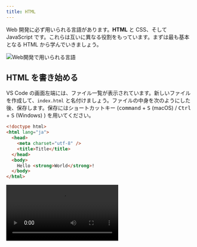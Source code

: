 ```yaml
---
title: HTML
---
```



Web 開発に必ず用いられる言語があります。<Term>**HTML**</Term> と CSS、そして JavaScript です。これらは互いに異なる役割をもっています。まずは最も基本となる <Term>HTML</Term> から学んでいきましょう。

![Web開発で用いられる言語](./web-development-languages.drawio.svg)

## <Term>HTML</Term> を書き始める

VS Code の画面左端には、ファイル一覧が表示されています。新しいファイルを作成して、`index.html` と名付けましょう。ファイルの中身を次のようにした後、保存します。保存にはショートカットキー (<kbd>command</kbd> + <kbd>S</kbd> (macOS) / <kbd>Ctrl</kbd> + <kbd>S</kbd> (Windows) ) を用いてください。

```html title="index.html"
<!doctype html>
<html lang="ja">
  <head>
    <meta charset="utf-8" />
    <title>Title</title>
  </head>
  <body>
    Hello <strong>World</strong>!
  </body>
</html>
```

<video src={createFileVideo} controls />

## ブラウザで <Term>HTML</Term> ファイルを開く

前頁で作成したフォルダを開き、`index.html` が作成されていることを確認しましょう。このファイルをダブルクリックして開きます。`Hello World!` (`World`の部分だけ太字) が表示されましたか？

<video src={openInBrowserVideo} controls />

:::info[拡張子]

VS Code 上で作成したファイルは `index.html` でした。しかしながら、Windows でフォルダの中身を見ると `index` しか表示されません（macOS の場合は正しく表示されます）。なぜでしょうか？

ファイル名の `.` (ピリオド) 以降の部分は<Term>**拡張子**</Term>と呼ばれ、ファイルの種類を識別するために用いられることが多いです。先ほど `index.html` という名前のファイルを作成したのは、<Term>HTML</Term>ファイルであることを明示するためです。

実は Windows では、拡張子は標準で表示されません。下の動画を参考に、拡張子を表示する設定に変更しておきましょう。

<video src={showFileExtensionsVideo} controls />

:::

## <Term>HTML</Term> の構造

それでは、先ほどのファイルの中身を見ていきましょう。

`<strong>World</strong>` の部分に注目してください。

<Term>HTML</Term> ファイルは、文書に意味を持たせるために、<Term>**タグ**</Term>と呼ばれる構造を持つことができます。<Term>タグ</Term>は、`<tag>` のような、`<` と `>` で囲まれた英数字のまとまりです。

{/* prettier-ignore */}
<Term>タグ</Term>は、`<tag>内容</tag>` のように、<Term>タグ</Term>名の先頭にスラッシュを付けるか否かの区別により<Term>**開始タグ**</Term>と<Term>**終了タグ**</Term>に分かれ、内部にテキストや別のタグを挟み込むことができます。
<Term>開始タグ</Term>から<Term>終了タグ</Term>までのまとまりを<Term>**要素**</Term>といいます。

`body` 要素の中身を書き換え、次のようにしてみましょう。

{/* prettier-ignore */}
```html title="index.html"
<!doctype html>
<html lang="ja">
  <head>
    <meta charset="utf-8" />
    <title>Title</title>
  </head>
  <body>
    Hello <a href="https://www.google.com/"><strong>World</strong></a>!
  </body>
</html>
```

繰り返しになりますが、<Term>HTML</Term> を編集したら、<kbd>command</kbd> + <kbd>S</kbd> (macOS) / <kbd>Ctrl</kbd> + <kbd>S</kbd> (Windows) キーを押してファイルを保存します。ファイル名の横に表示されている丸い記号が消えたら保存が完了しています。

![ファイルを保存する](./save-file.png)

:::tip[ショートカットキー]

ショートカットキーがうまく押せませんか？ <kbd>command</kbd> + <kbd>S</kbd> (macOS) / <kbd>Ctrl</kbd> + <kbd>S</kbd> (Windows) はよく、「<kbd>command</kbd> (macOS) または <kbd>Ctrl</kbd> (Windows) キーと <kbd>S</kbd> キーを同時に押す」と言われますが、実は同時に押すと半分くらいの確率で失敗します。<kbd>command</kbd> (macOS) / <kbd>Ctrl</kbd> (Windows) キーを押した後、キーから指を離す前に <kbd>S</kbd> キーを押しましょう。

ショートカットキーを使いこなせるようになると、パソコンの操作速度が飛躍的に上昇します。慣れている人がパソコンを操作しているのを見たら、ぜひ後ろから覗き込んでみましょう。便利そうなショートカットキーを使っている人がいたら身に付けるようにすると良いです。

:::

保存したら、ブラウザの更新ボタンを押して、ページを再読み込みします。

<video src={reloadBrowserVideo} muted controls />

`<a href="https://www.google.com/">～</a>` は **`a` <Term>要素</Term>** です。<Term>開始タグ</Term>の中に `href="https://www.google.com/"` という部分があります。これが<Term>**属性**</Term>です。<Term>属性</Term>は、<Term>開始タグ</Term> の中に `属性名="値"` のように記述され、<Term>要素</Term>の特徴を表します。`a` <Term>要素</Term>の **`href` <Term>属性</Term>**は、ハイパーリンクのリンク先を表す<Term>属性</Term>です。

これにより、ハイパーリンクが設定されます。この例では `a` <Term>要素</Term>の中に `strong` <Term>要素</Term>が含まれています。このように、HTML タグは<Term type="htmlNest">**ネスト**</Term>させることにより、効果を重ね掛けすることができます。

![ネストされた要素](./nested-elements.png)

## <Term>HTML</Term> の文法

それでは、作成した <Term>HTML</Term> をもう一度見直してみましょう。

すべての <Term>HTML</Term> ファイルは、

```html title="index.html"
<!doctype html>
```

という、「このファイルは <Term>HTML</Term> ファイルだ！」と宣言する定型句から始まります。

続けて記述されるのは `<html lang="ja">` 、つまり **`html` <Term>要素</Term>** です。<Term>HTML</Term> は、この `html` <Term>要素</Term>を根とした木構造になっています。このため、`html` <Term>タグ</Term>の閉じ<Term>タグ</Term>はファイルの末尾に現れます。

`html` <Term>要素</Term>の直属の子<Term>要素</Term>は、**`head` <Term>要素</Term>**と**`body` <Term>要素</Term>**の二つだけです。このうち、後者 (`body` <Term>要素</Term>) が実際にブラウザの表示領域上に表示されることになります。

![HTMLの構造](./html-structure.drawio.svg)

:::info

ブラウザの画面内に表示される情報を表すのは `body` <Term>要素</Term>中だけなので、<Term>HTML</Term> ファイルの編集は通常 `body` <Term>要素</Term>内部が中心となります。このドキュメントでも、これ以降掲載する <Term>HTML</Term> のサンプルコードは `body` <Term>要素</Term>内部のみを記述することとします。

:::

## 課題

単一の HTML ファイルのみを使用して、遠足の持ち物リストを作成してみましょう。お弁当は何よりも重要なので太字にしましょう。

![簡単な課題の例](./easier-task-sample.png)

### ヒント

箇条書きを作るときには、単に「・」と書くのではなく箇条書き用のタグを使います。「HTML 箇条書き」などと検索してみましょう。

<Answer title="持ち物リスト">

```html
<!doctype html>
<html lang="ja">
  <head>
    <meta charset="utf-8" />
    <title>Title</title>
  </head>
  <body>
    <h1>遠足の持ち物</h1>
    <ul>
      <li><strong>お弁当</strong></li>
      <li>水筒</li>
      <li>タオル</li>
      <li>レジャーシート</li>
    </ul>
  </body>
</html>
```

<ViewSource url={import.meta.url} path="_samples/excursion" />

</Answer>

## 課題 (時間が余った場合)

単一の HTML ファイルのみを使用して、下のようなフォームを作成してみましょう。いきなり飛躍した感がありますが、やることは単純で、ひたすら HTML タグを並べるのみです。

![課題の例](task-sample.png)

### ヒント

- `ID` や `パスワード` といった文字が表形式に並んでいます。`table` タグで実現できます。
- テキストボックスは `input` タグで作成できます。
- 最後の箇条書きには `ul` タグや `li` タグを使用しています。

<Answer title="フォーム">

```html
<!doctype html>
<html lang="ja">
  <head>
    <meta charset="utf-8" />
    <title>課題: HTMLのみを使用してフォームを作成する</title>
  </head>
  <body>
    <p>新規登録</p>
    <table>
      <tr>
        <th>ID</th>
        <td><input type="text" /></td>
      </tr>
      <tr>
        <th>パスワード</th>
        <td><input type="password" /></td>
      </tr>
    </table>
    <ul>
      <li>IDは他のユーザーと重複させることはできません。</li>
      <li>パスワードは8文字以上です。</li>
    </ul>
  </body>
</html>
```

<ViewSource url={import.meta.url} path="_samples/form" />

</Answer>
